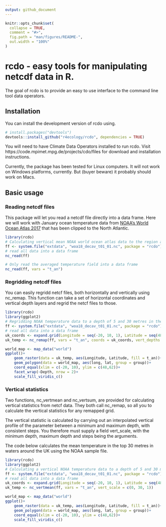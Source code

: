 ```yaml
---
output: github_document
---
```


<!-- README.md is generated from README.Rmd. Please edit that file -->

```r
knitr::opts_chunk$set(
  collapse = TRUE,
  comment = "#>",
  fig.path = "man/figures/README-",
  out.width = "100%"
)
```

# rcdo - easy tools for manipulating netcdf data in R.

The goal of rcdo is to provide an easy to use interface to the command line tool data operators.

## Installation

You can install the development version of rcdo using.

``` r
# install.packages("devtools")
devtools::install_github("r4ecology/rcdo", dependencies = TRUE)
```

You will need to have Climate Data Operators installed to run rcdo. Visit https://code.mpimet.mpg.de/projects/cdo/files for download and installation instructions.

Currently, the package has been tested for Linux computers. It will not work on Windows platforms, currently. But (buyer beware) it probably should work on Macs.




## Basic usage

### Reading netcdf files

This package will let you read a netcdf file directly into a data frame. Here we will work with January ocean temperature data from [NOAA's World Ocean Atlas 2017](https://www.nodc.noaa.gov/OC5/woa18/) that has been clipped to the North Atlantic.

```r
library(rcdo)
# Calculating vertical mean NOAA world ocean atlas data to the region around the UK
ff <- system.file("extdata", "woa18_decav_t01_01.nc", package = "rcdo")
# read all data into a data frame
nc_read(ff)

# Only read the averaged temperature field into a data frame
nc_read(ff, vars = "t_an")
```


### Regridding netcdf files

You can easily regridd netcf files, both horizontally and vertically using nc_remap. This function can take a set of horizontal coordinates and vertical depth layers and regrid the netcf files to those.


```r
library(rcdo)
library(ggplot2)
# Regridding NOAA temperature data to a depth of 5 and 30 metres in the waters around the UK
ff <- system.file("extdata", "woa18_decav_t01_01.nc", package = "rcdo")
# read all data into a data frame
uk_coords <- expand.grid(Longitude = seq(-20, 10, 1), Latitude = seq(48, 62, 1))
uk_temp <- nc_remap(ff, vars = "t_an", coords = uk_coords, vert_depths = c(5, 30))

world_map <- map_data("world")
ggplot()+
	geom_raster(data = uk_temp, aes(Longitude, Latitude, fill = t_an))+
	geom_polygon(data = world_map, aes(long, lat, group = group))+
	coord_equal(xlim = c(-20, 10), ylim = c(48,62))+
	facet_wrap(~Depth, nrow = 2)+
	scale_fill_viridis_c()

```




### Vertical statistics

Two functions, nc_vertmean and nc_vertsum, are provided for calculating vertical statistics from netcf data. They both call nc_remap, so all you to calculate the vertical statistics for any remapped grid. 

The vertical statistic is calculated by carrying out an interpolated vertical profile of the parameter between a minimum and maximum depth, with consistent steps. You therefore must supply a field vert_scale, with the minimum depth, maximum depth and steps being the arguments.

The code below calculates the mean temperature in the top 30 metres in waters around the UK using the NOAA sample file.

```r
library(rcdo)
library(ggplot2)
# Calculating a vertical NOAA temperature data to a depth of 5 and 30 metres in the waters around the UK
ff <- system.file("extdata", "woa18_decav_t01_01.nc", package = "rcdo")
# read all data into a data frame
uk_coords <- expand.grid(Longitude = seq(-20, 10, 1), Latitude = seq(48, 62, 1))
uk_temp <- nc_vertmean(ff, vars = "t_an", vert_scale = c(0, 30, 1))

world_map <- map_data("world")
ggplot()+
	geom_raster(data = uk_temp, aes(Longitude, Latitude, fill = t_an))+
	geom_polygon(data = world_map, aes(long, lat, group = group))+
	coord_equal(xlim = c(-20, 10), ylim = c(48,62))+
	scale_fill_viridis_c()

```




